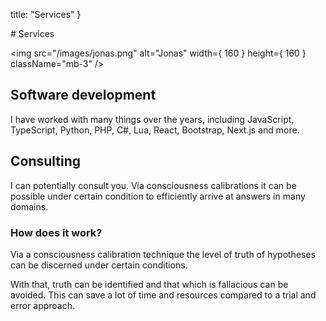 
  title: "Services"
}

<TextSection>
  # Services

  <img
    src="/images/jonas.png"
    alt="Jonas"
    width={ 160 }
    height={ 160 }
    className="mb-3"
  />

  ## Software development

  I have worked with many things over the years, including JavaScript, TypeScript, Python, PHP, C#, Lua, React, Bootstrap, Next.js and more.

  <Kontaktieren />

  ## Consulting

  I can potentially consult you. Via consciousness calibrations it can be possible under certain condition to efficiently arrive at answers in many domains.

  ### How does it work?

  Via a consciousness calibration technique the level of truth of hypotheses can be discerned under certain conditions.

  With that, truth can be identified and that which is fallacious can be avoided. This can save a lot of time and resources compared to a trial and error approach.

  <Kontaktieren />
</TextSection>
